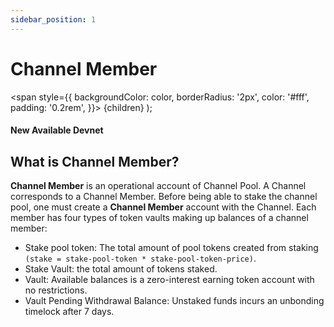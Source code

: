 ```yaml
---
sidebar_position: 1
---
```


# Channel Member

  <span
    style={{
      backgroundColor: color,
      borderRadius: '2px',
      color: '#fff',
      padding: '0.2rem',
    }}>
    {children}
  </span>
);

#### New Available <Highlight color="#25c2a0">Devnet</Highlight>

## What is Channel Member?

**Channel Member** is an operational account of Channel Pool. A Channel corresponds to a Channel Member.
Before being able to stake the channel pool, one must create a **Channel Member** account with the Channel.
Each member has four types of token vaults making up balances of a channel member:

* Stake pool token: The total amount of pool tokens created from staking `(stake = stake-pool-token * stake-pool-token-price)`.
* Stake Vault: the total amount of tokens staked.
* Vault: Available balances is a zero-interest earning token account with no restrictions.
* Vault Pending Withdrawal Balance: Unstaked funds incurs an unbonding timelock after 7 days.